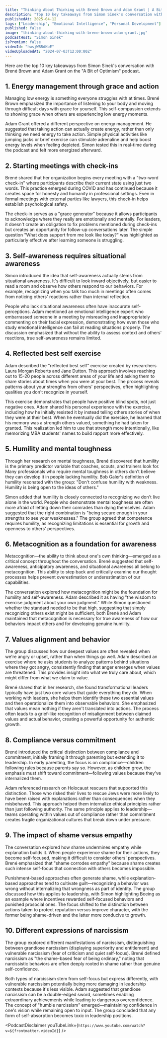 ```yaml
---
title: "Thinking About Thinking with Brené Brown and Adam Grant | A Bit of Optimism Podcast"
description: "Top 10 key takeaways from Simon Sinek's conversation with Brené Brown and Adam Grant on the "A Bit of Optimism" podcast."
publishedAt: 2025-04-12
tags: ["Leadership", "Emotional Intelligence", "Personal Development"]
published: false
image: "thinking-about-thinking-with-brene-brown-adam-grant.jpg"
podcastHost: "Simon Sinek"
isPremium: false
videoId: "hwsjWBRdKoE"
videoUploadedAt: "2024-07-03T12:00:00Z"
---
```



<PodcastSummaryPageLayout frontmatter={frontmatter}>

Here are the top 10 key takeaways from Simon Sinek's conversation with Brené Brown and Adam Grant on the "A Bit of Optimism" podcast.

## 1. Energy management through grace and action

Managing low energy is something everyone struggles with at times. Brené Brown emphasized the importance of listening to your body and moving through difficult days with grace for yourself. This self-compassion extends to showing grace when others are experiencing low energy moments.

Adam Grant offered a different perspective on energy management. He suggested that taking action can actually create energy, rather than only thinking we need energy to take action. Simple physical activities like jumping jacks or brief exercise can stimulate adrenaline and help boost energy levels when feeling depleted. Simon tested this in real-time during the podcast and felt more energized afterward.

## 2. Starting meetings with check-ins

Brené shared that her organization begins every meeting with a "two-word check-in" where participants describe their current state using just two words. This practice emerged during COVID and has continued because it creates space for honesty and humanity in professional settings. Even in formal meetings with external parties like lawyers, this check-in helps establish psychological safety.

The check-in serves as a "grace generator" because it allows participants to acknowledge where they really are emotionally and mentally. For leaders, it doesn't create an obligation to fix problems mentioned during check-ins but creates an opportunity for follow-up conversations later. The simple question "What does support from me look like today?" was highlighted as particularly effective after learning someone is struggling.

## 3. Self-awareness requires situational awareness

Simon introduced the idea that self-awareness actually stems from situational awareness. It's difficult to look inward objectively, but easier to read a room and observe how others respond to our behaviors. For example, recognizing when you talk too much in meetings often comes from noticing others' reactions rather than internal reflection.

People who lack situational awareness often have inaccurate self-perceptions. Adam mentioned an emotional intelligence expert who embarrassed someone in a meeting by misreading and inappropriately commenting on their facial expression, demonstrating how even those who study emotional intelligence can fail at reading situations properly. The discussion emphasized that without the ability to assess context and others' reactions, true self-awareness remains limited.

## 4. Reflected best self exercise

Adam described the "reflected best self" exercise created by researchers Laura Morgan Roberts and Jane Dutton. This approach involves reaching out to 15-20 people across different areas of your life and asking them to share stories about times when you were at your best. The process reveals patterns about your strengths from others' perspectives, often highlighting qualities you don't recognize in yourself.

This exercise demonstrates that people have positive blind spots, not just negative ones. Adam shared his personal experience with the exercise, including how he initially resisted it by instead telling others stories of when they were at their best. When he eventually did the exercise, he learned that his memory was a strength others valued, something he had taken for granted. This realization led him to use that strength more intentionally, like memorizing MBA students' names to build rapport more effectively.

## 5. Humility and mental toughness

Through her research on mental toughness, Brené discovered that humility is the primary predictor variable that coaches, scouts, and trainers look for. Many professionals who require mental toughness in others don't believe they can develop it in people lacking humility. Bob Galer's definition of humility resonated with the group: "Don't confuse humility with weakness. Humility is being open to the ideas of others."

Simon added that humility is closely connected to recognizing we don't live alone in the world. People who demonstrate mental toughness are often more afraid of letting down their comrades than dying themselves. Adam suggested that the right combination is "being secure enough in your strengths to see your weaknesses." The group agreed that competence requires humility, as recognizing limitations is essential for growth and openness to others' perspectives.

## 6. Metacognition as a foundation for awareness

Metacognition—the ability to think about one's own thinking—emerged as a critical concept throughout the conversation. Brené suggested that self-awareness, anticipatory awareness, and situational awareness all belong to metacognition. This ability to step back and critically examine our thought processes helps prevent overestimation or underestimation of our capabilities.

The conversation explored how metacognition might be the foundation for humility and self-awareness. Adam described it as having "the wisdom to exercise judgment about your own judgment." While Simon questioned whether the standard needed to be that high, suggesting that simply recognizing others exist might be sufficient, both Brené and Adam maintained that metacognition is necessary for true awareness of how our behaviors impact others and for developing genuine humility.

## 7. Values alignment and behavior

The group discussed how our deepest values are often revealed when we're angry or upset, rather than when things go well. Adam described an exercise where he asks students to analyze patterns behind situations where they got angry, consistently finding that anger emerges when values are threatened. This provides insight into what we truly care about, which might differ from what we claim to value.

Brené shared that in her research, she found transformational leaders typically have just two core values that guide everything they do. When working with leaders, she helps them identify these two essential values and then operationalize them into observable behaviors. She emphasized that values mean nothing if they aren't translated into actions. The process often leads to a grief-like recognition of misalignment between claimed values and actual behavior, creating a powerful opportunity for authentic growth.

## 8. Compliance versus commitment

Brené introduced the critical distinction between compliance and commitment, initially framing it through parenting but extending it to leadership. In early parenting, the focus is on compliance—children following rules because parents say so. However, as children grow, the emphasis must shift toward commitment—following values because they've internalized them.

Adam referenced research on Holocaust rescuers that supported this distinction. Those who risked their lives to rescue Jews were more likely to have been raised with explanations rather than consequences when they misbehaved. This approach helped them internalize ethical principles rather than just following authority. The same principle applies to leadership—teams operating within values out of compliance rather than commitment creates fragile organizational cultures that break down under pressure.

## 9. The impact of shame versus empathy

The conversation explored how shame undermines empathy while explanation builds it. When people experience shame for their actions, they become self-focused, making it difficult to consider others' perspectives. Brené emphasized that "shame corrodes empathy" because shame creates such intense self-focus that connection with others becomes impossible.

Punishment-based approaches often generate shame, while explanation-based approaches tend to cultivate guilt—recognizing a behavior was wrong without internalizing that wrongness as part of identity. The group discussed how this applies to leadership, with Simon highlighting Boeing as an example where incentives rewarded self-focused behaviors and punished prosocial ones. The focus shifted to the distinction between actions taken to protect reputation versus improve character, with the former being shame-driven and the latter more conducive to growth.

## 10. Different expressions of narcissism

The group explored different manifestations of narcissism, distinguishing between grandiose narcissism (displaying superiority and entitlement) and vulnerable narcissism (fear of criticism and quiet self-focus). Brené defined narcissism as "the shame-based fear of being ordinary," noting that narcissistic behaviors are often deeply rooted in shame rather than genuine self-confidence.

Both types of narcissism stem from self-focus but express differently, with vulnerable narcissism potentially being more damaging in leadership contexts because it's less visible. Adam suggested that grandiose narcissism can be a double-edged sword, sometimes enabling extraordinary achievements while leading to dangerous overconfidence. The concept of "humble narcissism" emerged—maintaining confidence in one's vision while remaining open to input. The group concluded that any form of self-absorption becomes toxic in leadership positions.

<PodcastDisclaimer
  youTubeLink={`https://www.youtube.com/watch?v=${frontmatter.videoId}`}
/>

</PodcastSummaryPageLayout>

